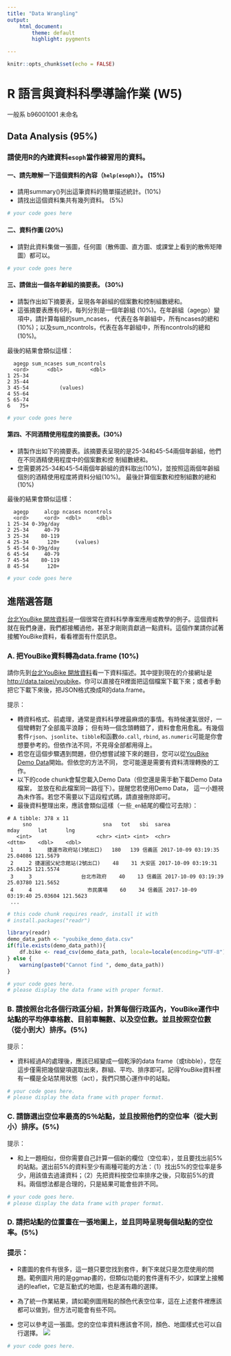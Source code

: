 ```yaml
---
title: "Data Wrangling"
output: 
    html_document:
        theme: default
        highlight: pygments

---
```


```r
knitr::opts_chunk$set(echo = FALSE)
```

R 語言與資料科學導論作業 (W5)
=============================

一般系 b96001001 未命名

## Data Analysis (95%)

### 請使用R的內建資料`esoph`當作練習用的資料。

#### 一、請先瞭解一下這個資料的內容（`help(esoph)`）。 (15%)

* 請用summary()列出這筆資料的簡單描述統計。(10%)
* 請找出這個資料集共有幾列資料。 (5%)

```r
# your code goes here
```

#### 二、資料作圖 (20%)

* 請對此資料集做一張圖，任何圖（散佈圖、直方圖、或課堂上看到的散佈矩陣圖）都可以。

```r
# your code goes here
```

#### 三、請做出一個各年齡組的摘要表。 (30%)

* 請製作出如下摘要表，呈現各年齡組的個案數和控制組數總和。
* 這張摘要表應有6列，每列分別是一個年齡組 (10%)。在年齡組（agegp）變項中，請計算每組的sum_ncases，
代表在各年齡組中，所有ncases的總和 (10%)；以及sum_ncontrols，代表在各年齡組中，所有ncontrols的總和 (10%)。

最後的結果會類似這樣：
```
  agegp sum_ncases sum_ncontrols
  <ord>      <dbl>         <dbl>
1 25-34      
2 35-44      
3 45-54          (values)
4 55-64      
5 65-74      
6   75+      
```

```r
# your code goes here
```

#### 第四、不同酒精使用程度的摘要表。(30%)

* 請製作出如下的摘要表。該摘要表呈現的是25-34和45-54兩個年齡組，他們在不同酒精使用程度中的個案數和控
制組數總和。
* 您需要將25-34和45-54兩個年齡組的資料取出(10%)，並按照這兩個年齡組個別的酒精使用程度將資料分組(10%)。
最後計算個案數和控制組數的總和(10%)

最後的結果會類似這樣：

```
  agegp     alcgp ncases ncontrols
  <ord>     <ord>  <dbl>     <dbl>
1 25-34 0-39g/day      
2 25-34     40-79  
3 25-34    80-119  
4 25-34      120+     (values)
5 45-54 0-39g/day    
6 45-54     40-79   
7 45-54    80-119    
8 45-54      120+   
```

```r
# your code goes here
```


## 進階選答題

[台北YouBike 開放資料](https://goo.gl/KLxuhf)是一個很常在資料科學專案應用或教學的例子。這個資料就在我們身邊，我們都接觸過他，甚至才剛剛貢獻過一點資料。這個作業請你試著接觸YouBike資料，看看裡面有什麼訊息。

### A. 把YouBike資料轉為data.frame (10%)
請你先到[台北YouBike 開放資料](https://goo.gl/KLxuhf)看一下資料描述。其中提到現在的介接網址是<http://data.taipei/youbike>。你可以直接在R裡面把這個檔案下載下來；或者手動把它下載下來後，把JSON格式換成R的data.frame。

提示：

* 轉資料格式、前處理，通常是資料科學裡最麻煩的事情。有時候運氣很好，一個彎轉對了全部風平浪靜；
但有時一個念頭轉錯了，資料會愈用愈亂。有幾個套件`rjson`、`jsonlite`、`tibble`和函數`do.call`, `rbind`, `as.numeric`可能是你會想要參考的。但依作法不同，不見得全部都用得上。
* 若您在這個步驟遇到問題，但仍想嘗試接下來的題目，您可以從[YouBike Demo Data](https://raw.githubusercontent.com/RLadsNTU/RLadsLab/master/W5_DataWrangling/youbike_demo_data.csv)開始。但依您的方法不同， 您可能還是需要有資料清理轉換的工作。
* 以下的code chunk會幫您載入Demo Data（但您還是需手動下載Demo Data檔案，
並放在和此檔案同一路徑下）。提醒您若使用Demo Data，
這一小題視為未作答。若您不需要以下這段程式碼，請直接刪除即可。
* 最後資料整理出來，應該會類似這樣（一些`_en`結尾的欄位可去除）：
```
# A tibble: 378 x 11
     sno                       sna   tot   sbi  sarea                mday      lat      lng
   <int>                     <chr> <int> <int>  <chr>              <dttm>    <dbl>    <dbl>
 1     1     捷運市政府站(3號出口)   180   139 信義區 2017-10-09 03:19:35 25.04086 121.5679
 2     2 捷運國父紀念館站(2號出口)    48    31 大安區 2017-10-09 03:19:31 25.04125 121.5574
 3     3                台北市政府    40    13 信義區 2017-10-09 03:19:39 25.03780 121.5652
 4     4                  市民廣場    60    34 信義區 2017-10-09 03:19:40 25.03604 121.5623
 ...
```

```r
# this code chunk requires readr, install it with 
# install.packages("readr")

library(readr)
demo_data_path <- "youbike_demo_data.csv"
if(file.exists(demo_data_path)){
    df.bike <- read_csv(demo_data_path, locale=locale(encoding="UTF-8"))
} else {
    warning(paste0("Cannot find ", demo_data_path))
}
```

```r
# your code goes here.
# please display the data frame with proper format.
```

### B. 請按照台北各個行政區分組，計算每個行政區內，YouBike運作中站點的平均停車格數、目前車輛數、以及空位數。並且按照空位數（從小到大）排序。(5%)

提示：

* 資料經過A的處理後，應該已經變成一個乾淨的data frame（或tibble），您在這步僅需把幾個變項選取出來，群組、平均、排序即可。記得YouBike資料裡有一欄是全站禁用狀態（act），我們只關心運作中的站點。

```r
# your code goes here.
# please display the data frame with proper format.
```

### C. 請篩選出空位率最高的5％站點，並且按照他們的空位率（從大到小）排序。(5%)

提示：

* 和上一題相似，但你需要自己計算一個新的欄位（空位率），並且要找出前5%的站點。選出前5%的資料至少有兩種可能的方法：（1）找出5%的空位率是多少，用該值去過濾資料；（2）先把資料按空位率排序之後，只取前5%的資料。兩個想法都是合理的，只是結果可能會些許不同。

```r
# your code goes here.
# please display the data frame with proper format.
```


### D. 請把站點的位置畫在一張地圖上，並且同時呈現每個站點的空位率。(5%)


### 提示：

* R畫圖的套件有很多，這一題只要您找到套件，剩下來就只是怎麼使用的問題。範例圖片用的是ggmap畫的，但類似功能的套件還有不少，如課堂上接觸過的leaflet，它是互動式的地圖，也是滿有趣的選擇。

* 為了統一作業結果，請如範例圖用點的顏色代表空位率，這在上述套件裡應該都可以做到，但方法可能會有些不同。

* 您可以參考這一張圖。您的空位率資料應該會不同，顏色、地圖樣式也可以自行選擇。
![](youbike_avail.png)


```r
# your code goes here.
```


